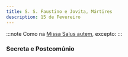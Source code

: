 ```yaml
---
title: S. S. Faustino e Jovita, Mártires
description: 15 de Fevereiro
---
```



:::note
Como na [Missa Salus autem](/missal/comum/8muitosmartires3), excepto:
:::

### Secreta e Postcomúnio

<LinkCard
  href="/missal/comum/6muitosmartires1#secreta"
  title="Muitos Mártires - Missa Intret in"
/>

